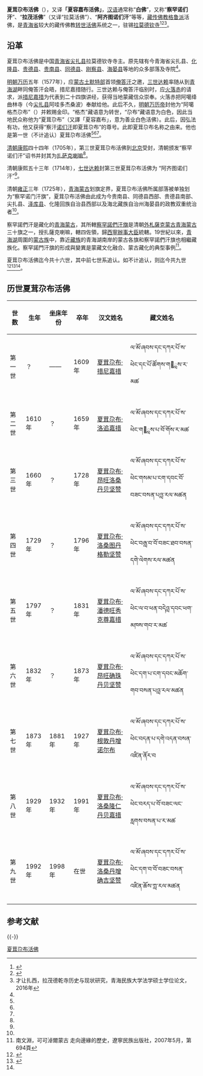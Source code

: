 {{refimprove|time=2017-07-30T06:34:39+00:00}}
'''夏茸尕布活佛'''（{{bo|z=ཞབས་དང་དཀར་པོ}}），又译'''「夏容嘉布活佛」'''，[[汉语|汉语]]通常称“'''白佛'''”，又称“'''察罕诺们汗'''”、“'''拉茂活佛'''”（又译“拉莫活佛”）、“'''阿齐图诺们汗'''”等等，[[藏传佛教|藏传佛教]][[格鲁派|格鲁派]]活佛，是[[青海省|青海省]]较大的藏传佛教[[转世|转世]][[活佛|活佛]]系统之一，驻锡[[拉莫德钦寺|拉莫德钦寺]]<ref name=kao>{{Cite web |url=http://www.tibet.cn/periodical/xzyj/1994/04/200805/t20080523_395822.htm |title=考洛巴·陈列奥赛，夏茸尕布传，西藏研究1994年第4期 |accessdate=2010-11-16 |archive-date=2014-02-22 |archive-url=https://web.archive.org/web/20140222055633/http://www.tibet.cn/periodical/xzyj/1994/04/200805/t20080523_395822.htm |dead-url=no }}</ref><ref name=xzzx>{{Cite web |url = http://www.tibetol.cn/html/2013/zdyg_0405/393.html |title = 夏茸尕布活佛 |author =  |date = 2017-05-23 |publisher = 西藏在线 |language =  |accessdate =  |quote =  |archive-date = 2017-11-10 |archive-url = https://web.archive.org/web/20171110133650/http://www.tibetol.cn/html/2013/zdyg_0405/393.html |dead-url = no }}</ref><ref name=cairang>才让扎西，拉茂德乾寺历史与现状研究，青海民族大学法学硕士学位论文，2016年</ref>。

==沿革==
夏茸尕布活佛是中国[[青海省|青海省]][[尖扎县|尖扎县]]拉莫德钦寺寺主。原先辖有今青海省尖扎县、[[化隆县|化隆县]]、[[贵德县|贵德县]]、[[贵南县|贵南县]]、[[同德县|同德县]]、[[刚察县|刚察县]]、[[海晏县|海晏县]]等地的众多部落及寺院<ref name=xzzx/>。

[[明朝|明朝]][[万历|万历]]五年（1577年），应[[蒙古|蒙古]][[土默特部|土默特部]]首领[[俺答汗|俺答汗]]之邀，[[三世达赖|三世达赖]]率随从到[[青海湖|青海湖]]畔同俺答汗会晤，措尼嘉措随行。三世达赖与俺答汗临别时，应[[火落赤|火落赤]]的请求，派[[措尼嘉措|措尼嘉措]]为代表到二十四旗讲经，获得当地蒙藏信众崇奉。火落赤把阿噶绛曲林寺（今[[尖扎县|尖扎县]]阿哇多杰桑波）奉献给他。此后不久，[[明朝|明朝]][[万历帝|万历帝]]封他为“阿噶格杰尕布”（{{bo|z=ར་སར་ས་སེས་དཀར་པོ}}）并敕赐金印。“格杰”藏语意为转世，“尕布”藏语意为白色，因此当地民众称他为“夏茸尕布”（又譯「夏容嘉布」，意为善业白色活佛）。此后，因弘法有功，他又获得“察汗[[诺们汗|诺们汗]]即夏茸尕布”的尊号。此即夏茸尕布名称之由来。他也是第一世（不计追认）夏茸尕布活佛<ref name=kao/><ref name=xzzx/><ref name=cairang/>。

[[清朝|清朝]][[康熙|康熙]]四十四年（1705年），第三世夏茸尕布活佛到[[北京|北京]]受封，清朝颁发“察罕诺们汗”诏书并封其为[[扎萨克喇嘛|扎萨克喇嘛]]<ref name=xzzx/>。

清朝康熙五十三年（1714年），[[七世达赖|七世达赖]]封第三世夏茸尕布活佛为 “阿齐图诺们汗”<ref name=xzzx/>。

清朝[[雍正|雍正]]三年（1725年），[[青海蒙古|青海蒙古]]划旗定界，夏茸尕布活佛所属部落被单独划为“察罕诺门汗旗”，夏茸尕布活佛由此成为今贵南县、同德县西部、贵德县南部、尖扎县、[[泽库县|泽库县]]、化隆回族自治县西部以及海北藏族自治州海晏县的政教双重统治者<ref name=xzzx/>。

察罕諾們汗是藏化的[[青海蒙古|青海蒙古]]，其所轄[[察罕諾們汗旗|察罕諾們汗旗]]是清朝[[外札薩克蒙古|外札薩克蒙古]][[青海蒙古|青海蒙古]]三十旗之一，授扎薩克喇嘛，轄四佐領，歸[[西寧辦事大臣|西寧辦事大臣]]統轄。19世紀以來，[[青海湖|青海湖]]周圍的[[蒙古族|蒙古族]]中，靠近[[藏族|藏族]]的青海湖南岸的蒙古各旗和察罕諾們汗旗也相繼藏族化。察罕諾門汗旗的形成與變異是蒙藏文化融合、蒙古藏化的典型事例<ref>南文淵，可可淖爾蒙古 走向邊緣的歷史，遼寧民族出版社，2007年5月，第694頁</ref>。

夏茸尕布活佛迄今共十六世，其中前七世系追认。如不计追认，则迄今共九世<ref>{{cite book|title=藏族大辞典|publisher=甘肃人民出版社}}</ref><ref>{{cite web|url=http://www.cnr.cn/wcm/qinghai/zjsy/zcfj/t20031104_141404.html|title=青海地区主要活佛|publisher=中广网|accessdate=2010-11-16|archive-date=2013-01-17|archive-url=https://web.archive.org/web/20130117163511/http://www.cnr.cn/wcm/qinghai/zjsy/zcfj/t20031104_141404.html|dead-url=no}}</ref><ref name=kao/>。

== 历世夏茸尕布活佛 ==
{| class="wikitable" 
|- 
! 世数
! 生年
! 坐床年份
! 卒年
! 汉文姓名
! 藏文姓名
|-
| 第一世
| ？
|——
| 1609年
| [[夏茸尕布·措尼嘉措|夏茸尕布·措尼嘉措]]
|ལ་མོ་ཞབས་དང་དཀར་པོ་ས་ཕེང་དང་པོ་ཚོགས་ག཈ླས་ར་མཚ
|-
| 第二世
| 1610年
|？
| 1659年
| [[夏茸尕布·洛追嘉措|夏茸尕布·洛追嘉措]]
|ལ་མོ་ཞབས་དང་དཀར་པོ་ས་ཕེང་ག཈ླས་པ་བོ་གོས་ར་མཚ
|-
| 第三世
| 1660年
|？
| 1728年
| [[夏茸尕布·昂旺洛桑丹贝坚赞|夏茸尕布·昂旺洛桑丹贝坚赞]]
|ལ་མོ་ཞབས་དང་དཀར་པོ་ས་ཕེང་གསམ་པ་ངག་དབང་བོ་བཟང་བསན་པའླ་རལ་མཚན
|-
| 第四世
| 1729年
|？
| 1796年
| [[夏茸尕布·洛桑图丹格勒坚赞|夏茸尕布·洛桑图丹格勒坚赞]]
|ལ་མོ་ཞབས་དང་དཀར་པོ་ས་ཕེང་བཞླ་བ་བོ་བཟང་ཐབ་བསན་དགེ་ལེགས་རལ་མཚན
|-
| 第五世
| 1797年
|？
| 1831年
| [[夏茸尕布·潘德旺秀克尊嘉措|夏茸尕布·潘德旺秀克尊嘉措]]
|ལ་མོ་ཞབས་དང་དཀར་པོ་ས་ཕེང་ལ་བ་ཕན་བདེའླ་དབང་ཕག་མཁས་གབ་ར་མཚ
|-
| 第六世
| 1832年
|？
| 1873年
| [[夏茸尕布·昂旺确珠丹贝坚赞|夏茸尕布·昂旺确珠丹贝坚赞]]
|ལ་མོ་ཞབས་དང་དཀར་པོ་ས་ཕེང་དག་པ་ངག་དབང་མཆོག་གབ་བསན་པའླ་རལ་མཚན
|-
| 第七世
| 1873年
| 1881年
| 1927年
| [[夏茸尕布·根敦丹增诺尔布|夏茸尕布·根敦丹增诺尔布]]
|ལ་མོ་ཞབས་དང་དཀར་པོ་ས་ཕེང་བདན་པ་དགེ་འདན་བསན་འཛིན་ནོར་བ
|-
| 第八世
| 1929年
| 1932年
| 1991年
| [[夏茸尕布·洛桑隆仁丹贝嘉措|夏茸尕布·洛桑隆仁丹贝嘉措]]
|ལ་མོ་ཞབས་དང་དཀར་པོ་ས་ཕེང་བརད་པ་བོ་བཟང་ལང་རླགས་བསན་པ་ར་མཚ
|-
| 第九世
| 1992年
| 1998年
| 在世
| [[夏茸尕布·洛桑丹增确吉坚赞|夏茸尕布·洛桑丹增确吉坚赞]]
|ལ་མོ་ཞབས་དང་དཀར་པོ་ས་ཕེང་དག་བ་བོ་བཟང་བསན་འཛིན་ཆོས་ཀླ་རལ་མཚན
|}

== 参考文献 ==
{{Reflist}}

{{-}}
{{藏传佛教活佛}}
{{清代蒙古}}

[[Category:夏茸尕布活佛|]]